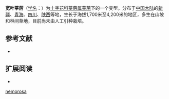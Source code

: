 {{Infraspeciesbox
| image = 
| image_caption = 
| status = 
| status_system = 
| genus = Draba
| species link = 葶苈
| species = nemorosa
| name = 宽叶葶苈 
| forma = latifolia
| authority = M. Bieb. ap. O. Ktze
| synonyms = 
|}}

'''宽叶葶苈'''（[[学名|学名]]：{{lang|la|'''''Draba nemorosa'' f. ''latifolia'''''}}）为[[十字花科|十字花科]][[葶苈属|葶苈属]][[葶苈|葶苈]]下的一个变型。分布于[[中国大陆|中国大陆]]的[[新疆|新疆]]、[[青海|青海]]、[[四川|四川]]、[[陕西|陕西]]等地，生长于海拔1,700米至4,200米的地区，多生在山坡和林间草地，目前尚未由人工引种栽培。

== 参考文献 ==
{{refbegin}}
* {{CPNI| zh=宽叶葶苈 | id=184-14976 | binomial=Draba nemorosa | authority=M. Bieb. ap. O. Ktze | form=latifolia | accessdate=2013-01-17}}
{{refend}}

== 扩展阅读 ==
{{refbegin}}
* {{wikispecies-inline|Draba nemorosa f. latifolia|宽叶葶苈}}
{{refend}}

[[Category:山荠属|nemorosa]]


{{plant-stub}}